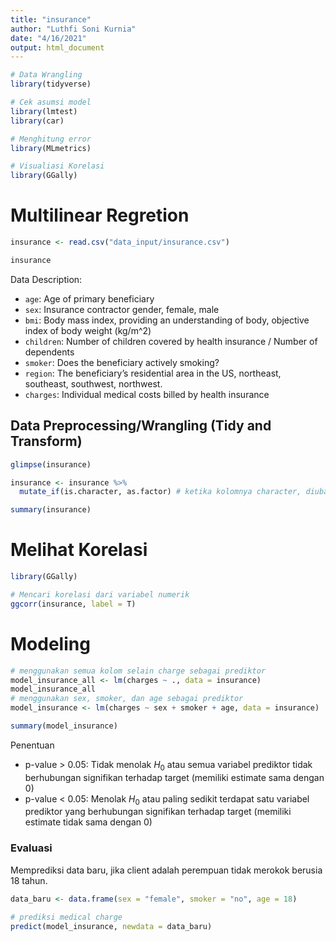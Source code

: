 ---
title: "insurance"
author: "Luthfi Soni Kurnia"
date: "4/16/2021"
output: html_document
---

```{r}
# Data Wrangling
library(tidyverse)

# Cek asumsi model
library(lmtest)
library(car)

# Menghitung error
library(MLmetrics)

# Visualiasi Korelasi
library(GGally)
```


# Multilinear Regretion
```{r}
insurance <- read.csv("data_input/insurance.csv")

insurance
```
Data Description:

- `age`: Age of primary beneficiary
- `sex`: Insurance contractor gender, female, male
- `bmi`: Body mass index, providing an understanding of body, objective index of body weight (kg/m^2)
- `children`: Number of children covered by health insurance / Number of dependents
- `smoker`: Does the beneficiary actively smoking?
- `region`: The beneficiary's residential area in the US, northeast, southeast, southwest, northwest.
- `charges`: Individual medical costs billed by health insurance

## Data Preprocessing/Wrangling (Tidy and Transform)
```{r}
glimpse(insurance)
```
```{r}
insurance <- insurance %>% 
  mutate_if(is.character, as.factor) # ketika kolomnya character, diubah jadi factor

summary(insurance)
```
# Melihat Korelasi
```{r}
library(GGally)

# Mencari korelasi dari variabel numerik
ggcorr(insurance, label = T)
```

# Modeling
```{r}
# menggunakan semua kolom selain charge sebagai prediktor
model_insurance_all <- lm(charges ~ ., data = insurance)
model_insurance_all
# menggunakan sex, smoker, dan age sebagai prediktor
model_insurance <- lm(charges ~ sex + smoker + age, data = insurance)

summary(model_insurance)
```


Penentuan

- p-value > 0.05: Tidak menolak $H_0$ atau semua variabel prediktor tidak berhubungan signifikan terhadap target (memiliki estimate sama dengan 0)
- p-value < 0.05: Menolak $H_0$ atau paling sedikit terdapat satu variabel prediktor yang berhubungan signifikan terhadap target (memiliki estimate tidak sama dengan 0)

### Evaluasi

Memprediksi data baru, jika client adalah perempuan tidak merokok berusia 18 tahun.

```{r}
data_baru <- data.frame(sex = "female", smoker = "no", age = 18)

# prediksi medical charge 
predict(model_insurance, newdata = data_baru)
```